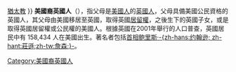 {{多個問題|
{{request translation|en}}
{{Expand|time=2013-12-03T08:11:06+00:00}}
{{unreferenced|time=2012-02-12T09:59:02+00:00}}
}}
{{Infobox ethnic group
| group  = 美國裔英國人
| image  = 
|population =  '''從美國出生人口'''<br>197,355 （2011年人口調查）
|popplace =  [[倫敦|倫敦]]、[[愛丁堡|愛丁堡]]、[[東盎格利亞|東盎格利亞]]、[[東南英格蘭|東南英格蘭]]、[[東北英格蘭|東北英格蘭]]
|langs = [[美式英語|美式英語]]和[[英式英語|英式英語]]
|rels = [[基督教|基督教]]{{·}}[[猶太教|猶太教]]
}}
'''美國裔英國人'''（{{lang-en|American Britons}}），指父母是[[美國人|美國人]]的[[英國人|英國人]]，父母具備美國公民資格的英國人，其父母由美國移居至英國，取得英國[[居留權|居留權]]，之後生下的英國子女，或是取得英國居留權或公民權的美國人。根據英國在2001年舉行的人口普查，英國居民中有 158,434 人在美國出生。著名者包括[[首相|首相]][[鲍里斯·约翰逊|鲍里斯·-{zh-hans:约翰逊; zh-hant:莊遜;zh-tw:詹森;}-]]。
[[Category:美國裔英國人|Category:美國裔英國人]]